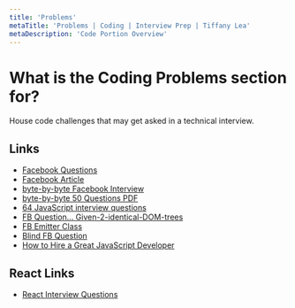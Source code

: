 ```yaml
---
title: 'Problems'
metaTitle: 'Problems | Coding | Interview Prep | Tiffany Lea'
metaDescription: 'Code Portion Overview'
---
```


# What is the Coding Problems section for?

House code challenges that may get asked in a technical interview.

## Links

- [Facebook Questions](https://www.pathrise.com/companies/facebook)
- [Facebook Article](https://www.facebook.com/notes/facebook-engineering/get-that-job-at-facebook/10150964382448920/)
- [byte-by-byte Facebook Interview](https://www.byte-by-byte.com/facebook-interview/)
- [byte-by-byte 50 Questions PDF](https://www.byte-by-byte.com/wp-content/uploads/2019/12/50-Coding-Interview-Questions-V2.pdf)
- [64 JavaScript interview questions](https://www.pathrise.com/guides/64-javascript-interview-questions-from-top-tech-companies-to-practice/)
- [FB Question... Given-2-identical-DOM-trees](https://www.glassdoor.com/Interview/Given-2-identical-DOM-trees-but-not-equal-and-one-element-of-the-first-DOM-tree-how-would-you-find-this-element-in-the-s-QTN_1793082.htm)
- [FB Emitter Class](https://www.glassdoor.com/Interview/Write-an-emitter-class-emitter-new-Emitter-1-Support-subscribing-to-events-sub-emitter-subscribe-eve-QTN_1793084.htm)
- [Blind FB Question](https://www.teamblind.com/post/Facebook-Front-end-System-Design-Interview-qz4m777Y)
- [How to Hire a Great JavaScript Developer](https://www.toptal.com/javascript#hiring-guide)

## React Links

- [React Interview Questions](https://www.sitepoint.com/react-interview-questions-solutions/)

